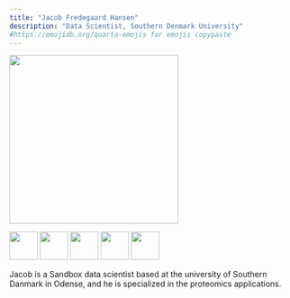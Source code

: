 ```yaml
---
title: "Jacob Fredegaard Hansen"
description: "Data Scientist, Southern Denmark University"
#https://emojidb.org/quarto-emojis for emojis copypaste
---
```


![](jaCob.jpg){width=300}


[![](LinkedIN.png){width=50}](https://www.linkedin.com/in/jacobfh)   [![](Github_black.png){width=50}](https://github.com/jacobfh1)   [![](Outlook.png){width=50}](jfredegaard@bmb.sdu.dk?subject=Test)   [![](mapPin.png){width=50}](https://www.sdu.dk/en/forskning/biomedical-ms)   [![](www.png){width=50}](https://jacobfh.com/)   


Jacob is a Sandbox data scientist based at the university of Southern Danmark in Odense, and he is specialized in the proteomics applications. 


